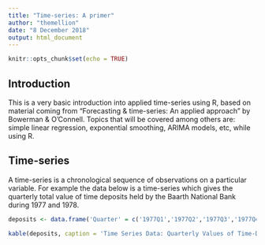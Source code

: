 ```yaml
---
title: "Time-series: A primer"
author: "themellion"
date: "8 December 2018"
output: html_document
---
```


```r
knitr::opts_chunk$set(echo = TRUE)
```

## Introduction

This is a very basic introduction into applied time-series using R, based on material coming from "Forecasting & time-series: An applied approach" by Bowerman & O'Connell. Topics that will be covered among others are: simple linear regression, exponential smoothing, ARIMA models, etc, while using R. 

## Time-series
A time-series is a chronological sequence of observations on a particular variable. For example the data below is a time-series which gives the quarterly total value of time deposits held by the Baarth National Bank during 1977 and 1978.

```r
deposits <- data.frame('Quarter' = c('1977Q1','1977Q2','1977Q3','1977Q4','1978Q1','1978Q2','1978Q3','1978Q4'), 'Value' = c(35.3, 37.6, 38.1, 39.5, 37.9, 39.9, 40.1, 41.2))

kable(deposits, caption = 'Time Series Data: Quarterly Values of Time-Deposits') 
```
